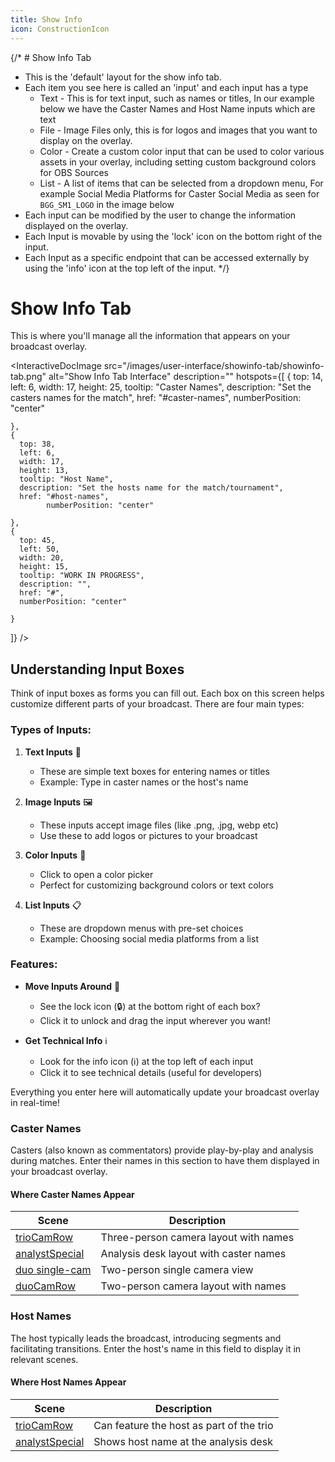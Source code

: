 ```yaml
---
title: Show Info
icon: ConstructionIcon
---
```




{/* # Show Info Tab

- This is the 'default' layout for the show info tab.
- Each item you see here is called an 'input' and each input has a type
  - Text - This is for text input, such as names or titles, In our example below we have the Caster Names and Host Name inputs which are text
  - File - Image Files only, this is for logos and images that you want to display on the overlay.
  - Color - Create a custom color input that can be used to color various assets in your overlay, including setting custom background colors for OBS Sources
  - List - A list of items that can be selected from a dropdown menu, For example Social Media Platforms for Caster Social Media as seen for `BGG_SM1_LOGO` in the image below
- Each input can be modified by the user to change the information displayed on the overlay.
- Each Input is movable by using the 'lock' icon on the bottom right of the input.
- Each Input as a specific endpoint that can be accessed externally by using the 'info' icon at the top left of the input.
 */}

 # Show Info Tab

This is where you'll manage all the information that appears on your broadcast overlay.



<InteractiveDocImage 
  src="/images/user-interface/showinfo-tab/showinfo-tab.png"
  alt="Show Info Tab Interface"
  description=""
  hotspots={[
    {
      top: 14,
      left: 6,
      width: 17,
      height: 25,
      tooltip: "Caster Names",
      description: "Set the casters names for the match",
      href: "#caster-names",
            numberPosition: "center"

      
    },
    {
      top: 38,
      left: 6,
      width: 17,
      height: 13,
      tooltip: "Host Name",
      description: "Set the hosts name for the match/tournament",
      href: "#host-names",
            numberPosition: "center"

    },
    {
      top: 45,
      left: 50,
      width: 20,
      height: 15,
      tooltip: "WORK IN PROGRESS",
      description: "",
      href: "#",
      numberPosition: "center"

    }
  ]}
/>

## Understanding Input Boxes

Think of input boxes as forms you can fill out. Each box on this screen helps customize different parts of your broadcast. There are four main types:

### Types of Inputs:

1. **Text Inputs** 📝
   - These are simple text boxes for entering names or titles
   - Example: Type in caster names or the host's name

2. **Image Inputs** 🖼️
   - These inputs accept image files (like .png, .jpg, webp etc)
   - Use these to add logos or pictures to your broadcast

3. **Color Inputs** 🎨
   - Click to open a color picker
   - Perfect for customizing background colors or text colors

4. **List Inputs** 📋
   - These are dropdown menus with pre-set choices
   - Example: Choosing social media platforms from a list

### Features:

- **Move Inputs Around** 🔄
  - See the lock icon (🔒) at the bottom right of each box?
  - Click it to unlock and drag the input wherever you want!

- **Get Technical Info** ℹ️
  - Look for the info icon (ℹ️) at the top left of each input
  - Click it to see technical details (useful for developers)

Everything you enter here will automatically update your broadcast overlay in real-time!





### Caster Names

Casters (also known as commentators) provide play-by-play and analysis during matches. Enter their names in this section to have them displayed in your broadcast overlay.

#### Where Caster Names Appear
| Scene | Description |
|-------|-------------|
| [trioCamRow](/overlays/default/available-scenes#triocam-row) | Three-person camera layout with names |
| [analystSpecial](/overlays/default/available-scenes#analyst-special) | Analysis desk layout with caster names |
| [duo single-cam](/overlays/default/available-scenes#duo-single-cam) | Two-person single camera view |
| [duoCamRow](/overlays/default/available-scenes#duocam-row) | Two-person camera layout with names |

### Host Names

The host typically leads the broadcast, introducing segments and facilitating transitions. Enter the host's name in this field to display it in relevant scenes.

#### Where Host Names Appear
| Scene | Description |
|-------|-------------|
| [trioCamRow](/overlays/default/available-scenes#triocam-row) | Can feature the host as part of the trio |
| [analystSpecial](/overlays/default/available-scenes#analyst-special) | Shows host name at the analysis desk |